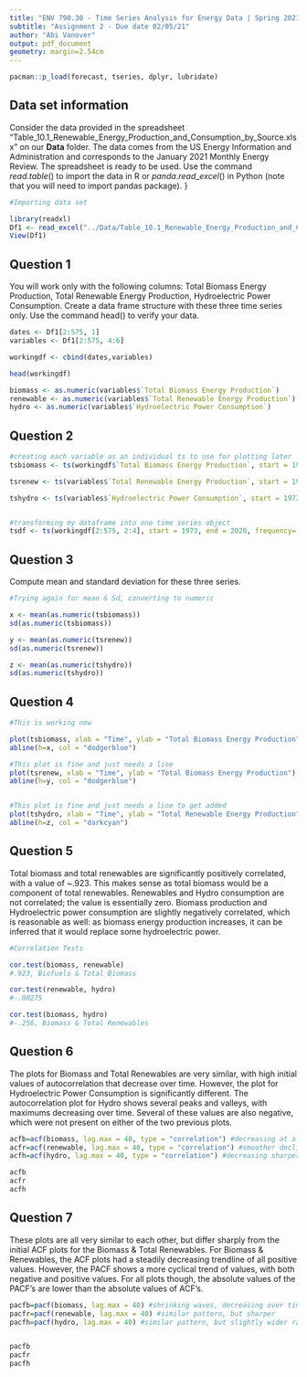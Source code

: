 ```yaml
---
title: "ENV 790.30 - Time Series Analysis for Energy Data | Spring 2021"
subtitle: "Assignment 2 - Due date 02/05/21"
author: "Abi Vanover"
output: pdf_document
geometry: margin=2.54cm
---
```


```r

pacman::p_load(forecast, tseries, dplyr, lubridate)

```


## Data set information  

Consider the data provided in the spreadsheet "Table_10.1_Renewable_Energy_Production_and_Consumption_by_Source.xlsx" on our **Data** folder. The data comes from the US Energy Information and Administration and corresponds to the January 2021 Monthly Energy Review. The spreadsheet is ready to be used. Use the command $read.table()$ to import the data in R or $panda.read\_excel()$ in Python (note that you will need to import pandas package). }

```r
#Importing data set

library(readxl)
Df1 <- read_excel("../Data/Table_10.1_Renewable_Energy_Production_and_Consumption_by_Source.xlsx",skip = 9)
View(Df1)


```


## Question 1
You will work only with the following columns: Total Biomass Energy Production, Total Renewable Energy Production, Hydroelectric Power Consumption. Create a data frame structure with these three time series only. Use the command head() to verify your data.

```r

dates <- Df1[2:575, 1]
variables <- Df1[2:575, 4:6]

workingdf <- cbind(dates,variables)

head(workingdf)

biomass <- as.numeric(variables$`Total Biomass Energy Production`)
renewable <- as.numeric(variables$`Total Renewable Energy Production`)
hydro <- as.numeric(variables$`Hydroelectric Power Consumption`)

```

## Question 2


```r

#creating each variable as an individual ts to use for plotting later
tsbiomass <- ts(workingdf$`Total Biomass Energy Production`, start = 1973, end = 2020, frequency = 12)

tsrenew <- ts(variables$`Total Renewable Energy Production`, start = 1973, end = 2020, frequency = 12)

tshydro <- ts(variables$`Hydroelectric Power Consumption`, start = 1973, end = 2020, frequency = 12)


#transforming my dataframe into one time series object
tsdf <- ts(workingdf[2:575, 2:4], start = 1973, end = 2020, frequency= 12)

```

## Question 3
Compute mean and standard deviation for these three series.

```r
#Trying again for mean & Sd, converting to numeric

x <- mean(as.numeric(tsbiomass))
sd(as.numeric(tsbiomass))

y <- mean(as.numeric(tsrenew))
sd(as.numeric(tsrenew))

z <- mean(as.numeric(tshydro))
sd(as.numeric(tshydro))


```

## Question 4

```r
#This is working now 

plot(tsbiomass, xlab = "Time", ylab = "Total Biomass Energy Production")
abline(h=x, col = "dodgerblue")

#This plot is fine and just needs a line
plot(tsrenew, xlab = "Time", ylab = "Total Biomass Energy Production")
abline(h=y, col = "dodgerblue")


#This plot is fine and just needs a line to get added
plot(tshydro, xlab = "Time", ylab = "Total Renewable Energy Production")
abline(h=z, col = "darkcyan")


```

## Question 5

Total biomass and total renewables are significantly positively correlated, with a value of ~.923. This makes sense as total biomass would be a component of total renewables. Renewables and Hydro consumption are not correlated; the value is essentially zero. Biomass production and Hydroelectric power consumption are slightly negatively correlated, which is reasonable as well: as biomass energy production increases, it can be inferred that it would replace some hydroelectric power. 

```r
#Correlation Tests

cor.test(biomass, renewable)
#.923, Biofuels & Total Biomass

cor.test(renewable, hydro)
#-.00275 

cor.test(biomass, hydro)
#-.256, Biomass & Total Renewables

```

## Question 6

The plots for Biomass and Total Renewables are very similar, with high initial values of autocorrelation that decrease over time. However, the plot for Hydroelectric Power Consumption is significantly different. The autocorrelation plot for Hydro shows several peaks and valleys, with maximums decreasing over time. Several of these values are also negative, which were not present on either of the two previous plots. 


```r
acfb=acf(biomass, lag.max = 40, type = "correlation") #decreasing at a shallow slope
acfr=acf(renewable, lag.max = 40, type = "correlation") #smoother decline
acfh=acf(hydro, lag.max = 40, type = "correlation") #decreasing sharper, wave pattern

acfb
acfr
acfh

```

## Question 7

These plots are all very similar to each other, but differ sharply from the initial ACF plots for the Biomass & Total Renewables. For Biomass & Renewables, the ACF plots had a steadily decreasing trendline of all positive values. However, the PACF shows a more cyclical trend of values, with both negative and positive values. For all plots though, the absolute values of the PACF's are lower than the absolute values of ACF's. 


```r
pacfb=pacf(biomass, lag.max = 40) #shrinking waves, decreasing over time
pacfr=pacf(renewable, lag.max = 40) #similar pattern, but sharper
pacfh=pacf(hydro, lag.max = 40) #similar pattern, but slightly wider range


pacfb
pacfr
pacfh

```